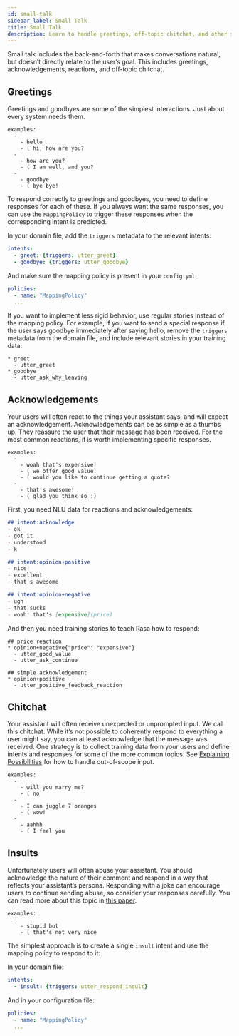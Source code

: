 ```yaml
---
id: small-talk
sidebar_label: Small Talk
title: Small Talk
description: Learn to handle greetings, off-topic chitchat, and other small talk in your bot using features provided by Rasa's open source chat assistant platform.
---
```


Small talk includes the back-and-forth that makes conversations natural,
but doesn’t directly relate to the user’s goal. This includes greetings,
acknowledgements, reactions, and off-topic chitchat.

<a aria-hidden="true" tabIndex="-1" className="anchor enhancedAnchor" id="greetings"></a>

## Greetings

Greetings and goodbyes are some of the simplest interactions. Just about every system needs them.

```
examples:
  -
    - hello
    - ( hi, how are you?
  -
    - how are you?
    - ( I am well, and you?
  -
    - goodbye
    - ( bye bye!
```
To respond correctly to greetings and goodbyes, you need to define responses
for each of these. If you always want the same responses, you can use the `MappingPolicy`
to trigger these responses when the corresponding intent is predicted.

In your domain file, add the `triggers` metadata to the relevant intents:

```yaml
intents:
  - greet: {triggers: utter_greet}
  - goodbye: {triggers: utter_goodbye}
```

And make sure the mapping policy is present in your `config.yml`:

```yaml
policies:
  - name: "MappingPolicy"
  ...
```

If you want to implement less rigid behavior, use regular stories
instead of the mapping policy. For example, if you want to send a special
response if the user says goodbye immediately after saying hello, remove the
`triggers` metadata from the domain file, and include relevant stories in your
training data:

```story
* greet
  - utter_greet
* goodbye
  - utter_ask_why_leaving
```

## Acknowledgements

Your users will often react to the things your assistant says, and will expect an acknowledgement.
Acknowledgements can be as simple as a thumbs up.
They reassure the user that their message has been received.
For the most common reactions, it is worth implementing specific responses.

```
examples:
  -
    - woah that's expensive!
    - ( we offer good value.
    - ( would you like to continue getting a quote?
  -
    - that's awesome!
    - ( glad you think so :)
```
First, you need NLU data for reactions and acknowledgements:

```md
## intent:acknowledge
- ok
- got it
- understood
- k

## intent:opinion+positive
- nice!
- excellent
- that's awesome

## intent:opinion+negative
- ugh
- that sucks
- woah! that's [expensive](price)
```

And then you need training stories to teach Rasa how to respond:

```story
## price reaction
* opinion+negative{"price": "expensive"}
  - utter_good_value
  - utter_ask_continue

## simple acknowledgement
* opinion+positive
  - utter_positive_feedback_reaction
```

## Chitchat

Your assistant will often receive unexpected or unprompted input.
We call this chitchat.
While it’s not possible to coherently respond to everything a user
might say, you can at least acknowledge that the message was received.
One strategy is to collect training data from your users and define intents
and responses for some of the more common topics.
See [Explaining Possibilities](./guiding-users.mdx#explaining-possibilities) for how to handle out-of-scope input.

```
examples:
  -
    - will you marry me?
    - ( no
  -
    - I can juggle 7 oranges
    - ( wow!
  -
    - aahhh
    - ( I feel you
```
## Insults

Unfortunately users will often abuse your assistant. You should acknowledge the nature of their
comment and respond in a way that reflects your assistant’s persona.
Responding with a joke can encourage users to continue sending abuse, so consider your responses carefully.
You can read more about this topic in [this paper](https://www.aclweb.org/anthology/W18-0802).

```
examples:
  -
    - stupid bot
    - ( that's not very nice
```
The simplest approach is to create a single `insult` intent and use the mapping policy
to respond to it:

In your domain file:

```yaml
intents:
  - insult: {triggers: utter_respond_insult}
```

And in your configuration file:

```yaml
policies:
  - name: "MappingPolicy"
  ...
```
